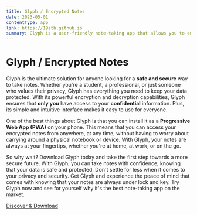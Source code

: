 ```yaml
---
title: Glyph / Encrypted Notes
date: 2023-05-01
contentType: app
link: https://19sth.github.io
summary: Glyph is a user-friendly note-taking app that allows you to encrypt and decrypt your notes. It can be installed as a Progressive Web App (PWA) on your phone, making it easily accessible. Glyph is a valuable tool for secure and confidential data storage.
---
```


# Glyph / Encrypted Notes
Glyph is the ultimate solution for anyone looking for a **safe and secure** way to take notes. Whether you're a student, a professional, or just someone who values their privacy, Glyph has everything you need to keep your data protected. With its powerful encryption and decryption capabilities, Glyph ensures that **only you** have access to your **confidential** information. Plus, its simple and intuitive interface makes it easy to use for everyone.

One of the best things about Glyph is that you can install it as a **Progressive Web App (PWA)** on your phone. This means that you can access your encrypted notes from anywhere, at any time, without having to worry about carrying around a physical notebook or device. With Glyph, your notes are always at your fingertips, whether you're at home, at work, or on the go.

So why wait? Download Glyph today and take the first step towards a more secure future. With Glyph, you can take notes with confidence, knowing that your data is safe and protected. Don't settle for less when it comes to your privacy and security. Get Glyph and experience the peace of mind that comes with knowing that your notes are always under lock and key. Try Glyph now and see for yourself why it's the best note-taking app on the market.

[Discover & Download](https://19sth.github.io/pwa-glyph)
